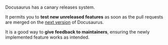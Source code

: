 

Docusaurus has a canary releases system.

It permits you to **test new unreleased features** as soon as the pull requests are merged on the [next version](./5-release-process.mdx#next-version) of Docusaurus.

It is a good way to **give feedback to maintainers**, ensuring the newly implemented feature works as intended.
